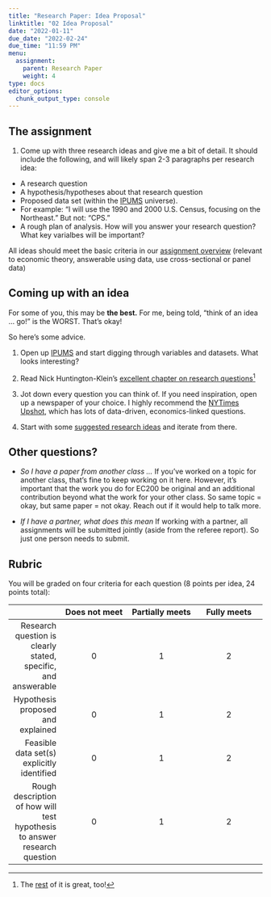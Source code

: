 ```yaml
---
title: "Research Paper: Idea Proposal"
linktitle: "02 Idea Proposal"
date: "2022-01-11"
due_date: "2022-02-24"
due_time: "11:59 PM"
menu:
  assignment:
    parent: Research Paper
    weight: 4
type: docs
editor_options: 
  chunk_output_type: console
---
```



## The assignment 

1. Come up with three research ideas and give me a bit of detail. It should include the following, and will likely span 2-3  paragraphs per research idea: 

 - A research question
 - A hypothesis/hypotheses about that research question
 - Proposed data set (within the [IPUMS](https://www.ipums.org/) universe).
  - For example: "I will use the 1990 and 2000 U.S. Census, focusing on the Northeast." But not: "CPS." 
 - A rough plan of analysis. How will you answer your research question? What key varialbes will be important?
 
 All ideas should meet the basic criteria in our [assignment overview](../RP-01#topic-selection) (relevant to economic theory, answerable using data, use cross-sectional or panel data)

<!-- 
2. [Set up a meeting using Calendly](https://calendly.com/emily-a-beam/15min) to meet with me to discuss your idea proposal. We need to meet within one week of the deadline (**October 7 at the latest**). 
--> 

## Coming up with an idea 

For some of you, this may be **the best.** For me, being told, "think of an idea ... go!" is the WORST. That's okay! 

So here's some advice. 

1. Open up [IPUMS](https://www.ipums.org/) and start digging through variables and datasets. What looks interesting? 


2. Read Nick Huntington-Klein's [excellent chapter on research questions](https://theeffectbook.net/ch-ResearchQuestions.html)^[The [rest](https://theeffectbook.net/) of it is great, too!]

2. Jot down every question you can think of. If you need inspiration, open up a newspaper of your choice. I highly recommend the [NYTimes Upshot](https://www.nytimes.com/section/upshot), which has lots of data-driven, economics-linked questions. 

<!-- 3. Browse through [data set possibilities](../../bonus/rp-datasets/) and see if they spark joy --> 

4. Start with some [suggested research ideas](../../bonus/rp-resources#suggested-topics) and iterate from there. 



## Other questions? 

- *So I have a paper from another class ... *  If you've worked on a topic for another class, that's fine to keep working on it here. However, it's important that the work you do for EC200 be original and an additional contribution beyond what the work for your other class. So same topic = okay, but same paper = not okay. Reach out if it would help to talk more. 

- *If I have a partner, what does this mean* If working with a partner, all assignments will be submitted jointly (aside from the referee report). So just one person needs to submit.


## Rubric

You will be graded on four criteria for each question (8 points per idea, 24 points total):

||  	Does not meet |	Partially meets |	Fully meets|
|--:|:---:|:---:|:---:|
|Research question is clearly stated, specific, and answerable  |	0| 	1| 	2|
|Hypothesis proposed and explained |	0 |	1 |	2|
|Feasible data set(s) explicitly identified | 	0 |	1| 	2|
|Rough description of how will test hypothesis to answer research question |	0 |	1 |	2|



